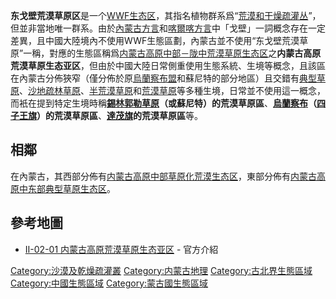 {{Multiple issues|
{{Notability Unreferenced|time=2021-04-14T05:10:57+00:00}}
{{Rough translation|time=2021-04-14T05:10:57+00:00}}
}}
'''东戈壁荒漠草原区'''是一个[[世界自然基金会|WWF]][[生態區域|生态区]]，其指名植物群系爲“[[荒漠和干燥疏灌丛|荒漠和干燥疏灌丛]]”，但並非當地唯一群系。由於[[內蒙古方言|內蒙古方言]]和[[喀爾喀方言|喀爾喀方言]]中「戈壁」一詞概念存在一定差異，且中國大陸境內不使用WWF生態區劃，內蒙古並不使用“东戈壁荒漠草原”一稱，對應的生態區稱爲[[内蒙古高原中部－陇中荒漠草原生态区|内蒙古高原中部－陇中荒漠草原生态区]]之'''内蒙古高原荒漠草原生态亚区'''，但由於中國大陸日常側重使用生態系統、生境等概念，且該區在內蒙古分佈狹窄（僅分佈於原[[烏蘭察布盟|烏蘭察布盟]]和蘇尼特的部分地區）且交錯有[[典型草原|典型草原]]、[[沙地疏林草原|沙地疏林草原]]、[[半荒漠草原|半荒漠草原]]和[[荒漠草原|荒漠草原]]等多種生境，日常並不使用這一概念，而衹在提到特定生境時稱'''[[錫林郭勒草原|錫林郭勒草原]]（或蘇尼特）的荒漠草原區'''、'''[[烏蘭察布市|烏蘭察布]]（[[四子王旗|四子王旗]]）的荒漠草原區'''、'''[[達茂旗|達茂旗]]的荒漠草原區'''等。

==相鄰==
在內蒙古，其西部分佈有[[内蒙古高原中部草原化荒漠生态区|内蒙古高原中部草原化荒漠生态区]]，東部分佈有[[内蒙古高原中东部典型草原生态区|内蒙古高原中东部典型草原生态区]]。

==參考地圖==
*[http://www.ecosystem.csdb.cn/ecoass/ecoplanningzone_detail.jsp?id=1E1B9009CA90E526BDE6907F0880C3AB Ⅱ-02-01 内蒙古高原荒漠草原生态亚区] - 官方介紹

[[Category:沙漠及乾燥疏灌叢|Category:沙漠及乾燥疏灌叢]]
[[Category:内蒙古地理|Category:内蒙古地理]]
[[Category:古北界生態區域|Category:古北界生態區域]]
[[Category:中國生態區域|Category:中國生態區域]]
[[Category:蒙古國生態區域|Category:蒙古國生態區域]]